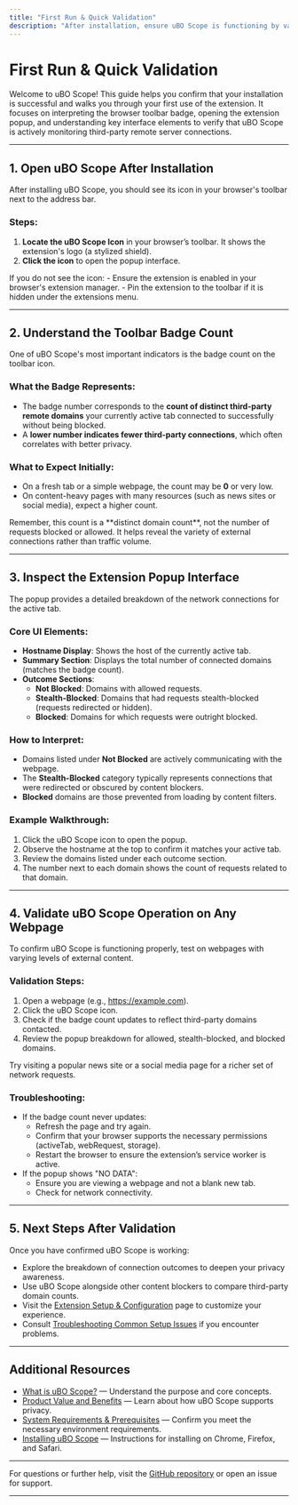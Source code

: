 ```yaml
---
title: "First Run & Quick Validation"
description: "After installation, ensure uBO Scope is functioning by validating the badge count and popup interface. This page walks users through opening the extension, interpreting core interface elements, and confirming successful operation on any web page."
---
```


# First Run & Quick Validation

Welcome to uBO Scope! This guide helps you confirm that your installation is successful and walks you through your first use of the extension. It focuses on interpreting the browser toolbar badge, opening the extension popup, and understanding key interface elements to verify that uBO Scope is actively monitoring third-party remote server connections.

---

## 1. Open uBO Scope After Installation

After installing uBO Scope, you should see its icon in your browser's toolbar next to the address bar.

### Steps:

1. **Locate the uBO Scope Icon** in your browser’s toolbar. It shows the extension's logo (a stylized shield).
2. **Click the icon** to open the popup interface.

<Check>
If you do not see the icon:
- Ensure the extension is enabled in your browser's extension manager.
- Pin the extension to the toolbar if it is hidden under the extensions menu.
</Check>

---

## 2. Understand the Toolbar Badge Count

One of uBO Scope's most important indicators is the badge count on the toolbar icon.

### What the Badge Represents:

- The badge number corresponds to the **count of distinct third-party remote domains** your currently active tab connected to successfully without being blocked.
- A **lower number indicates fewer third-party connections**, which often correlates with better privacy.

### What to Expect Initially:

- On a fresh tab or a simple webpage, the count may be **0** or very low.
- On content-heavy pages with many resources (such as news sites or social media), expect a higher count.

<Info>
Remember, this count is a **distinct domain count**, not the number of requests blocked or allowed. It helps reveal the variety of external connections rather than traffic volume.
</Info>

---

## 3. Inspect the Extension Popup Interface

The popup provides a detailed breakdown of the network connections for the active tab.

### Core UI Elements:

- **Hostname Display**: Shows the host of the currently active tab.
- **Summary Section**: Displays the total number of connected domains (matches the badge count).
- **Outcome Sections**:
  - **Not Blocked**: Domains with allowed requests.
  - **Stealth-Blocked**: Domains that had requests stealth-blocked (requests redirected or hidden).
  - **Blocked**: Domains for which requests were outright blocked.

### How to Interpret:

- Domains listed under **Not Blocked** are actively communicating with the webpage.
- The **Stealth-Blocked** category typically represents connections that were redirected or obscured by content blockers.
- **Blocked** domains are those prevented from loading by content filters.

### Example Walkthrough:

1. Click the uBO Scope icon to open the popup.
2. Observe the hostname at the top to confirm it matches your active tab.
3. Review the domains listed under each outcome section.
4. The number next to each domain shows the count of requests related to that domain.

---

## 4. Validate uBO Scope Operation on Any Webpage

To confirm uBO Scope is functioning properly, test on webpages with varying levels of external content.

### Validation Steps:

1. Open a webpage (e.g., https://example.com).
2. Click the uBO Scope icon.
3. Check if the badge count updates to reflect third-party domains contacted.
4. Review the popup breakdown for allowed, stealth-blocked, and blocked domains.

<Tip>
Try visiting a popular news site or a social media page for a richer set of network requests.
</Tip>

### Troubleshooting:

- If the badge count never updates:
  - Refresh the page and try again.
  - Confirm that your browser supports the necessary permissions (activeTab, webRequest, storage).
  - Restart the browser to ensure the extension’s service worker is active.
- If the popup shows "NO DATA":
  - Ensure you are viewing a webpage and not a blank new tab.
  - Check for network connectivity.

---

## 5. Next Steps After Validation

Once you have confirmed uBO Scope is working:

- Explore the breakdown of connection outcomes to deepen your privacy awareness.
- Use uBO Scope alongside other content blockers to compare third-party domain counts.
- Visit the [Extension Setup & Configuration](../configuring-troubleshooting/basic-configuration) page to customize your experience.
- Consult [Troubleshooting Common Setup Issues](../configuring-troubleshooting/troubleshooting-setup) if you encounter problems.

---

## Additional Resources

- [What is uBO Scope?](../../overview/introduction-core-concepts/what-is-ubo-scope) — Understand the purpose and core concepts.
- [Product Value and Benefits](../../overview/introduction-core-concepts/value-proposition-benefits) — Learn about how uBO Scope supports privacy.
- [System Requirements & Prerequisites](../../getting-started/installation-basics/system-requirements) — Confirm you meet the necessary environment requirements.
- [Installing uBO Scope](../../getting-started/installation-basics/installing-extension) — Instructions for installing on Chrome, Firefox, and Safari.

---

For questions or further help, visit the [GitHub repository](https://github.com/gorhill/uBO-Scope) or open an issue for support.

---